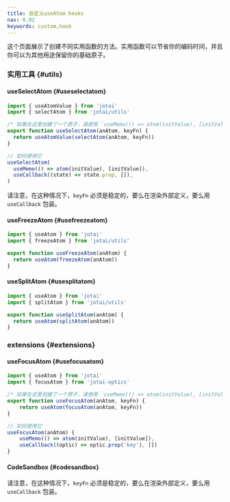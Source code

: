 ```yaml
---
title: 自定义useAtom hooks
nav: 8.02
keywords: custom,hook
---
```


这个页面展示了创建不同实用函数的方法。实用函数可以节省你的编码时间，并且你可以为其他用途保留你的基础原子。

### 实用工具 {#utils}

#### useSelectAtom {#useselectatom}

```js
import { useAtomValue } from 'jotai'
import { selectAtom } from 'jotai/utils'

/* 如果在这里创建了一个原子，请使用 `useMemo(() => atom(initValue), [initValue])` 替代。 */
export function useSelectAtom(anAtom, keyFn) {
  return useAtomValue(selectAtom(anAtom, keyFn))
}

// 如何使用它
useSelectAtom(
  useMemo(() => atom(initValue), [initValue]),
  useCallback((state) => state.prop, []),
)

```

请注意，在这种情况下，`keyFn` 必须是稳定的，要么在渲染外部定义，要么用 `useCallback` 包装。

#### useFreezeAtom {#usefreezeatom}

```js
import { useAtom } from 'jotai'
import { freezeAtom } from 'jotai/utils'

export function useFreezeAtom(anAtom) {
  return useAtom(freezeAtom(anAtom))
}
```

#### useSplitAtom {#usesplitatom}

```js
import { useAtom } from 'jotai'
import { splitAtom } from 'jotai/utils'

export function useSplitAtom(anAtom) {
  return useAtom(splitAtom(anAtom))
}
```

### extensions {#extensions}

#### useFocusAtom {#usefocusatom}

```js
import { useAtom } from 'jotai'
import { focusAtom } from 'jotai-optics'

/* 如果在这里创建了一个原子，请使用 `useMemo(() => atom(initValue), [initValue])` 替代。 */
export function useFocusAtom(anAtom, keyFn) {
    return useAtom(focusAtom(anAtom, keyFn))
}

// 如何使用它
useFocusAtom(anAtom) {
    useMemo(() => atom(initValue), [initValue]),
    useCallback((optic) => optic.prop('key'), [])
}
```

#### CodeSandbox {#codesandbox}

<CodeSandbox id="y5wef8" />

请注意，在这种情况下，`keyFn` 必须是稳定的，要么在渲染外部定义，要么用 `useCallback` 包装。